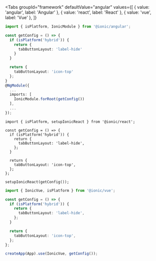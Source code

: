 
<Tabs
  groupId="framework"
  defaultValue="angular"
  values={[
    { value: 'angular', label: 'Angular' },
    { value: 'react', label: 'React' },
    { value: 'vue', label: 'Vue' },
  ]}
>
<TabItem value="angular">

```ts title="app.module.ts"
import { isPlatform, IonicModule } from '@ionic/angular';

const getConfig = () => {
  if (isPlatform('hybrid')) {
    return {
      tabButtonLayout: 'label-hide'
    }
  }

  return {
    tabButtonLayout: 'icon-top'
  };
}
@NgModule({
  ...
  imports: [
    IonicModule.forRoot(getConfig())
  ],
  ...
});
```

</TabItem>
<TabItem value="react">

```tsx title="App.tsx"
import { isPlatform, setupIonicReact } from '@ionic/react';

const getConfig = () => {
  if (isPlatform('hybrid')) {
    return {
      tabButtonLayout: 'label-hide',
    };
  }

  return {
    tabButtonLayout: 'icon-top',
  };
};

setupIonicReact(getConfig());
```

</TabItem>
<TabItem value="vue">

```ts title="main.ts"
import { IonicVue, isPlatform } from '@ionic/vue';

const getConfig = () => {
  if (isPlatform('hybrid')) {
    return {
      tabButtonLayout: 'label-hide',
    };
  }

  return {
    tabButtonLayout: 'icon-top',
  };
};

createApp(App).use(IonicVue, getConfig());
```

</TabItem>
</Tabs>
